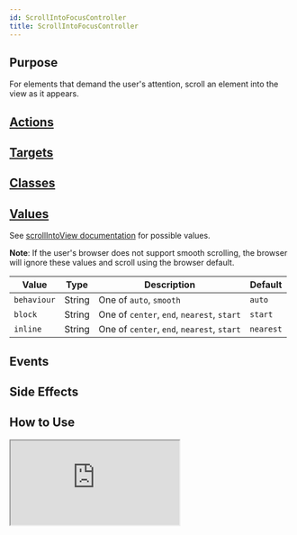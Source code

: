 ```yaml
---
id: ScrollIntoFocusController
title: ScrollIntoFocusController
---
```




## Purpose

For elements that demand the user's attention, scroll an element into the view as it appears.

<Ephemeral/>

## [Actions](https://stimulus.hotwire.dev/reference/actions)
<NoActions/>

## [Targets](https://stimulus.hotwire.dev/reference/targets)
<NoTargets/>

## [Classes](https://stimulus.hotwire.dev/reference/classes)
<NoClasses/>

## [Values](https://stimulus.hotwire.dev/reference/values)

See [scrollIntoView documentation](https://developer.mozilla.org/en-US/docs/Web/API/Element/scrollIntoView) for possible values.

**Note**: If the user's browser does not support smooth scrolling, the browser will ignore these values and scroll using the browser default.

| Value       | Type   | Description                                | Default   |
|-------------|--------|--------------------------------------------|-----------|
| `behaviour` | String | One of `auto`, `smooth`                    | `auto`    |
| `block`     | String | One of `center`, `end`, `nearest`, `start` | `start`   |
| `inline`    | String | One of `center`, `end`, `nearest`, `start` | `nearest` |

## Events
<NoEvents/>

## Side Effects
<NoSideEffects/>



## How to Use


<iframe
  src="https://stimulus-library.netlify.app/controllers/scroll_into_focus_controller.html"
  style={{width: "100%", height: "500px", border: "0", borderRadius: "4px", overflow: "hidden"}}
  sandbox="allow-forms allow-modals allow-popups allow-presentation allow-same-origin allow-scripts"
/>

## See Also

[Scroll Container Controller](./ScrollContainerController)
[Scroll To Controller](./ScrollToController)
[Scroll To Top Controller](./ScrollToTopController)
[Scroll To Bottom Controller](./ScrollToBottomController)
[Scroll Into Focus Controller](./ScrollIntoFocusController)